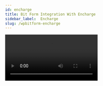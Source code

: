 ```yaml
---
id: encharge
title: Bit Form Integration With Encharge
sidebar_label:  Encharge
slug: /wpbitform-encharge
---
```


<Video youtube src="0XM9KhOKWWw" />
<br/>

Marketing is an essential part of any business, and online marketing is an integral part of today’s business. Email marketing is an interactive way to create a relationship with your customers. ***Encharge*** is a complete automated marketing system that allows you to send personalized emails with dynamic tags. This cloud-based software helps you create behavior-based email campaigns & also can run those campaigns from anywhere.

The Encharge Integration with Bit Form permits you to manage all of your form builder’s data through the Encharge platform. You can create campaigns, activate them, view your statistics, and more. Go through this documentation to know how you will this Encharge integration by following some steps.

## Authorization 
1. Navigate to Bit Form dashboard. Select a form that you have created before or create a new one to apply the Encharge integration.

 <Image src="Encharge/1. Create Form - Bit Form" alt="Encharge" w="1020" h="350" />

2. Now, follow the path : ***Settings=> Integrations => Click on (+) => Click on ‘Encharge’***

  <Image src="Encharge/2. Settings to integration - Bit Form" alt="Encharge" w="1020" h="300" />

  <Image src="Encharge/3. Select Integration- Bit Form" alt="Encharge" w="1020" h="300" />

3. Set a proper integration name according to your choice.

  <Image src="Encharge/4. Set integration name - Bit Form" alt="Encharge" w="1020" h="320" />

4. After that, you have to copy the API key from your Encharge account & paste the key on the field. To get the API key, click on ***Encharge CONSOL=> click on Account icon => Your account.***

  <Image src="Encharge/5. API Console" alt="Encharge" w="1020" h="350" />

  <Image src="Encharge/6. Copy API key - Bit Form" alt="Encharge" w="1020" h="350" />

  <Image src="Encharge/7. Paste & Authorize - Bit Form" alt="Encharge" w="1020" h="350" />

  5. Now ***Authorize*** Bit Form & you are ready to integrate with your Encharge account.

6. Click on ***Next*** to set up the other integration settings ahead.

## Integration Settings 
1. After completing the authorization process, you will find the ***Map Field*** option. You have to map all the necessary form fields with the related Encharge field. By default “Email” field of Encharge will be available. You can also send custom values by mapping your required field

 <Image src="Encharge/8. Map - Bit form" alt="Encharge" w="1020" h="300" />

2. After clicking on ***Finish & Save***, the Encharge integration is ready.

 <Image src="Encharge/9. Finish & Save - Bit Form" alt="Encharge" w="1020" h="300" />

 <Image src="Encharge/10. Created Integration - Bit Form" alt="Encharge" w="1020" h="300" />

3. Now, you have to set conditional logic to trigger the integration for the submitted data. When you set conditional logic, remember some points – set ‘Action behavior = Always’ & specify the integration name you have created for Encharge. If you don’t select the integration name properly, then the integration will not work.

 <Image src="Encharge/11. CL - Bit Form" alt="Encharge" w="1020" h="300" />

4. After submitting any data, you can see the record both on the Encharge account & response page of BitForm. 

 <Image src="Encharge/12. Input - Bit Form" alt="Encharge" w="1020" h="300" />

 <Image src="Encharge/13. Data in response - Bit Form" alt="Encharge" w="1020" h="250" />

 <Image src="Encharge/14. Encharge API - Bit Form" alt="Encharge" w="1020" h="300" />

 <Image src="Encharge/15. Data on Encharge - Bit Form" alt="Encharge" w="3000" h="200" />

 














